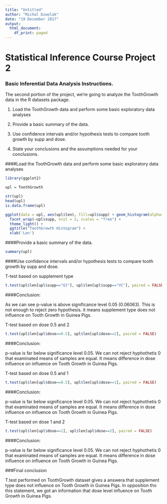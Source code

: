 ---
title: "Untitled"
author: "Michal Dzwolak"
date: "19 December 2017"
output:
  html_document:
    df_print: paged
---

# Statistical Inference Course Project 2

### Basic Inferential Data Analysis Instructions.

The second portion of the project, we're going to analyze the ToothGrowth data in the R datasets package. 

1. Load the ToothGrowth data and perform some basic exploratory data analyses

2. Provide a basic summary of the data.

3. Use confidence intervals and/or hypothesis tests to compare tooth growth by supp and dose.

4. State your conclusions and the assumptions needed for your conclusions.

####Load the ToothGrowth data and perform some basic exploratory data analyses

```{r load, warning=FALSE, message=FALSE}
library(ggplot2)

upl = ToothGrowth

str(upl)
head(upl)
is.data.frame(upl)

ggplot(data = upl, aes(upl$len), fill=upl$supp) + geom_histogram(alpha=0.5, color = "black") +
  facet_wrap(~upl$supp, ncol = 2, scales = "free") + 
  theme_light() + 
  ggtitle("ToothGrowth Histogram") + 
  xlab('Len')
```

####Provide a basic summary of the data.
```{r summ}
summary(upl)
```

####Use confidence intervals and/or hypothesis tests to compare tooth growth by supp and dose.

T-test based on supplement type
```{r supp}
t.test(upl$len[upl$supp=="OJ"], upl$len[upl$supp=="VC"], paired = FALSE)
```

####Conclusion:

As we can see p-value is above significance level 0.05 (0.06063). This is not enough to reject zero hypothesis. it means supplement type does not influence on Tooth Growth in Guinea Pigs.

T-test based on dose 0.5 and 2
```{r dose1}
t.test(upl$len[upl$dose==0.5], upl$len[upl$dose==2], paired = FALSE)
```

####Conclusion: 

p-value is far below significance level 0.05. We can not reject hyphothetis 0 that examinated means of samples are equal. It means difference in dose influence on influence on Tooth Growth in Guinea Pigs.

T-test based on dose 0.5 and 1
```{r dose2}
t.test(upl$len[upl$dose==0.5], upl$len[upl$dose==1], paired = FALSE)
```

####Conclusion: 

p-value is far below significance level 0.05. We can not reject hyphothetis 0 that examinated means of samples are equal. It means difference in dose influence on influence on Tooth Growth in Guinea Pigs.

T-test based on dose 1 and 2
```{r dose3}
t.test(upl$len[upl$dose==1], upl$len[upl$dose==2], paired = FALSE)
```

####Conclusion: 

p-value is far below significance level 0.05. We can not reject hyphothetis 0 that examinated means of samples are equal. It means difference in dose influence on influence on Tooth Growth in Guinea Pigs.

###Final conclusion

T.test performed on ToothGrowth dataset gives a answera that supplement type does not influence on Tooth Growth in Guinea Pigs. In opposition tho this statement, we got an information that dose level influence on Tooth Growth in Guinea Pigs.
